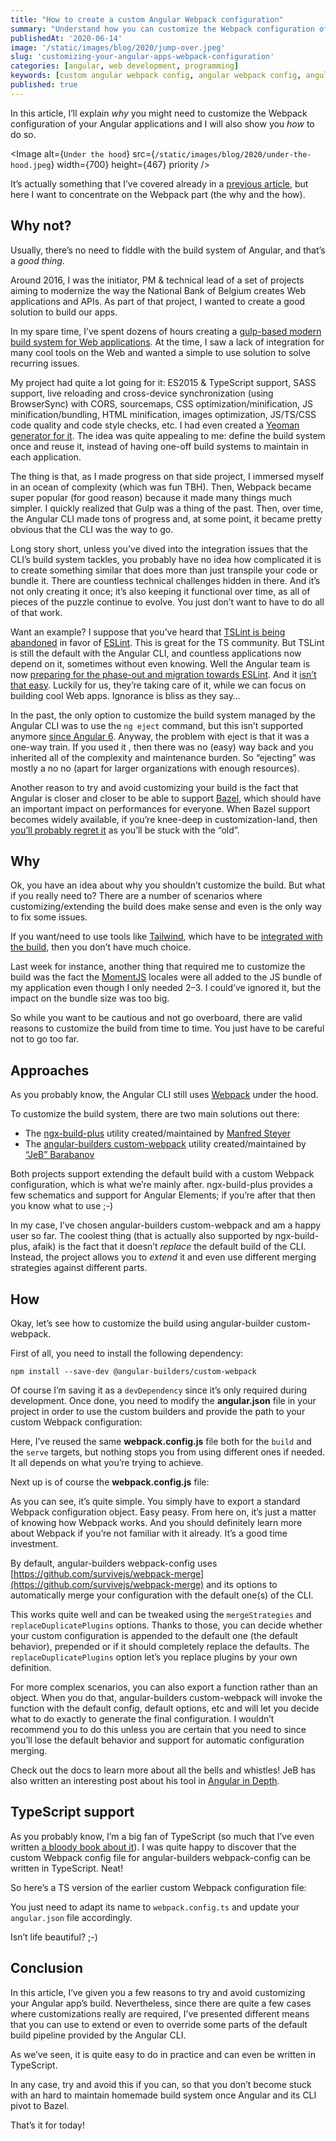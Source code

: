 ```yaml
---
title: "How to create a custom Angular Webpack configuration"
summary: "Understand how you can customize the Webpack configuration of your Angular applications."
publishedAt: '2020-06-14'
image: '/static/images/blog/2020/jump-over.jpeg'
slug: 'customizing-your-angular-apps-webpack-configuration'
categories: [angular, web development, programming]
keywords: [custom angular webpack config, angular webpack config, angular]
published: true
---
```


In this article, I’ll explain _why_ you might need to customize the Webpack configuration of your Angular applications and I will also show you _how_ to do so.

<Image
  alt={`Under the hood`}
  src={`/static/images/blog/2020/under-the-hood.jpeg`}
  width={700}
  height={467}
  priority
/>

It’s actually something that I’ve covered already in a [previous article](https://medium.com/javascript-in-plain-english/adding-tailwind-support-to-a-nrwl-nx-workspace-with-angular-and-storybook-bf890ea882e), but here I want to concentrate on the Webpack part (the why and the how).

## Why not?

Usually, there’s no need to fiddle with the build system of Angular, and that’s a _good thing_.

Around 2016, I was the initiator, PM & technical lead of a set of projects aiming to modernize the way the National Bank of Belgium creates Web applications and APIs. As part of that project, I wanted to create a good solution to build our apps.

In my spare time, I’ve spent dozens of hours creating a [gulp-based modern build system for Web applications](https://github.com/dsebastien/modernWebDevBuild). At the time, I saw a lack of integration for many cool tools on the Web and wanted a simple to use solution to solve recurring issues.

My project had quite a lot going for it: ES2015 & TypeScript support, SASS support, live reloading and cross-device synchronization (using BrowserSync) with CORS, sourcemaps, CSS optimization/minification, JS minification/bundling, HTML minification, images optimization, JS/TS/CSS code quality and code style checks, etc. I had even created a [Yeoman generator for it](https://github.com/dsebastien/modernWebDevGenerator). The idea was quite appealing to me: define the build system once and reuse it, instead of having one-off build systems to maintain in each application.

The thing is that, as I made progress on that side project, I immersed myself in an ocean of complexity (which was fun TBH). Then, Webpack became super popular (for good reason) because it made many things much simpler. I quickly realized that Gulp was a thing of the past. Then, over time, the Angular CLI made tons of progress and, at some point, it became pretty obvious that the CLI was the way to go.

Long story short, unless you’ve dived into the integration issues that the CLI’s build system tackles, you probably have no idea how complicated it is to create something similar that does more than just transpile your code or bundle it. There are countless technical challenges hidden in there. And it’s not only creating it once; it’s also keeping it functional over time, as all of pieces of the puzzle continue to evolve. You just don’t want to have to do all of that work.

Want an example? I suppose that you’ve heard that [TSLint is being abandoned](https://github.com/palantir/tslint/issues/4534) in favor of [ESLint](https://eslint.org/). This is great for the TS community. But TSLint is still the default with the Angular CLI, and countless applications now depend on it, sometimes without even knowing. Well the Angular team is now [preparing for the phase-out and migration towards ESLint](https://github.com/angular/angular-cli/issues/13732). And it [isn’t that easy](https://github.com/angular/angular-cli/issues/13732#issuecomment-575796158). Luckily for us, they’re taking care of it, while we can focus on building cool Web apps. Ignorance is bliss as they say…

In the past, the only option to customize the build system managed by the Angular CLI was to use the `ng eject` command, but this isn’t supported anymore [since Angular 6](https://github.com/angular/angular-cli/issues/10618). Anyway, the problem with eject is that it was a one-way train. If you used it , then there was no (easy) way back and you inherited all of the complexity and maintenance burden. So “ejecting” was mostly a no no (apart for larger organizations with enough resources).

Another reason to try and avoid customizing your build is the fact that Angular is closer and closer to be able to support [Bazel](https://bazel.build/), which should have an important impact on performances for everyone. When Bazel support becomes widely available, if you’re knee-deep in customization-land, then [you’ll probably regret it](https://medium.com/@martindzejky/from-custom-webpack-build-to-angular-cli-9d87c3da6925) as you’ll be stuck with the “old”.

## Why

Ok, you have an idea about why you shouldn’t customize the build. But what if you really need to? There are a number of scenarios where customizing/extending the build does make sense and even is the only way to fix some issues.

If you want/need to use tools like [Tailwind](https://tailwindcss.com/), which have to be [integrated with the build](https://medium.com/javascript-in-plain-english/adding-tailwind-support-to-a-nrwl-nx-workspace-with-angular-and-storybook-bf890ea882e), then you don’t have much choice.

Last week for instance, another thing that required me to customize the build was the fact the [MomentJS](https://momentjs.com/) locales were all added to the JS bundle of my application even though I only needed 2–3. I could’ve ignored it, but the impact on the bundle size was too big.

So while you want to be cautious and not go overboard, there are valid reasons to customize the build from time to time. You just have to be careful not to go too far.

## Approaches

As you probably know, the Angular CLI still uses [Webpack](https://webpack.js.org/) under the hood.

To customize the build system, there are two main solutions out there:

* The [ngx-build-plus](https://github.com/manfredsteyer/ngx-build-plus) utility created/maintained by [Manfred Steyer](https://twitter.com/ManfredSteyer?ref_src=twsrc%5Egoogle%7Ctwcamp%5Eserp%7Ctwgr%5Eauthor)
* The [angular-builders custom-webpack](https://github.com/just-jeb/angular-builders) utility created/maintained by [“JeB” Barabanov](https://twitter.com/_Just_JeB_)

Both projects support extending the default build with a custom Webpack configuration, which is what we’re mainly after. ngx-build-plus provides a few schematics and support for Angular Elements; if you’re after that then you know what to use ;-)

In my case, I’ve chosen angular-builders custom-webpack and am a happy user so far. The coolest thing (that is actually also supported by ngx-build-plus, afaik) is the fact that it doesn’t _replace_ the default build of the CLI. Instead, the project allows you to _extend_ it and even use different merging strategies against different parts.

## How

Okay, let’s see how to customize the build using angular-builder custom-webpack.

First of all, you need to install the following dependency:

```
npm install --save-dev @angular-builders/custom-webpack
```

Of course I’m saving it as a `devDependency` since it’s only required during development. Once done, you need to modify the **angular.json** file in your project in order to use the custom builders and provide the path to your custom Webpack configuration:

<Gist gistLink="dsebastien/edd2d2196ddb05f93a84621f1aeb9b4d" />

Here, I’ve reused the same **webpack.config.js** file both for the `build` and the `serve` targets, but nothing stops you from using different ones if needed. It all depends on what you’re trying to achieve.

Next up is of course the **webpack.config.js** file:

<Gist gistLink="dsebastien/bd9ce45afd8dd3a39da884702b4f545b" />

As you can see, it’s quite simple. You simply have to export a standard Webpack configuration object. Easy peasy. From here on, it’s just a matter of knowing how Webpack works. And you should definitely learn more about Webpack if you’re not familiar with it already. It’s a good time investment.

By default, angular-builders webpack-config uses [https://github.com/survivejs/webpack-merge](https://github.com/survivejs/webpack-merge) and its options to automatically merge your configuration with the default one(s) of the CLI.

This works quite well and can be tweaked using the `mergeStrategies` and `replaceDuplicatePlugins` options. Thanks to those, you can decide whether your custom configuration is appended to the default one (the default behavior), prepended or if it should completely replace the defaults. The `replaceDuplicatePlugins` option let’s you replace plugins by your own definition.

For more complex scenarios, you can also export a function rather than an object. When you do that, angular-builders custom-webpack will invoke the function with the default config, default options, etc and will let you decide what to do exactly to generate the final configuration. I wouldn’t recommend you to do this unless you are certain that you need to since you’ll lose the default behavior and support for automatic configuration merging.

Check out the docs to learn more about all the bells and whistles! JeB has also written an interesting post about his tool in [Angular in Depth](https://medium.com/angular-in-depth/customizing-angular-cli-build-an-alternative-to-ng-eject-v2-c655768b48cc).

## TypeScript support

As you probably know, I’m a big fan of TypeScript (so much that I’ve even written [a bloody book about it](https://www.amazon.fr/Learn-TypeScript-Building-Applications-understanding-ebook/dp/B081FB89BL)). I was quite happy to discover that the custom Webpack config file for angular-builders webpack-config can be written in TypeScript. Neat!

So here’s a TS version of the earlier custom Webpack configuration file:

<Gist gistLink="dsebastien/ee0231acbc975329c908ed4cffe73669" />

You just need to adapt its name to `webpack.config.ts` and update your `angular.json` file accordingly.

Isn’t life beautiful? ;-)

## Conclusion

In this article, I’ve given you a few reasons to try and avoid customizing your Angular app’s build. Nevertheless, since there are quite a few cases where customizations really are required, I’ve presented different means that you can use to extend or even to override some parts of the default build pipeline provided by the Angular CLI.

As we’ve seen, it is quite easy to do in practice and can even be written in TypeScript.

In any case, try and avoid this if you can, so that you don’t become stuck with an hard to maintain homemade build system once Angular and its CLI pivot to Bazel.

That’s it for today!

<BlogPostSignature />
